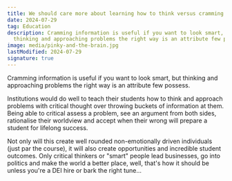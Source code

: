```yaml
---
title: We should care more about learning how to think versus cramming information
date: 2024-07-29
tag: Education
description: Cramming information is useful if you want to look smart, but
  thinking and approaching problems the right way is an attribute few possess.
image: media/pinky-and-the-brain.jpg
lastModified: 2024-07-29
signature: true
---
```


Cramming information is useful if you want to look smart, but thinking and approaching problems the right way is an attribute few possess.

Institutions would do well to teach their students how to think and approach problems with critical thought over throwing buckets of information at them. Being able to critical assess a problem, see an argument from both sides, rationalise their worldview and accept when their wrong will prepare a student for lifelong success.

Not only will this create well rounded non-emotionally driven individuals (just par the course), it will also create opportunities and incredible student outcomes. Only critical thinkers or "smart" people lead businesses, go into politics and make the world a better place, well, that's how it should be unless you're a DEI hire or bark the right tune...
